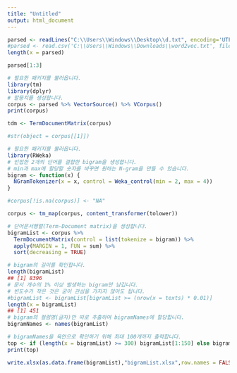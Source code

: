 ---
title: "Untitled"
output: html_document
---

```{r}
parsed <- readLines("C:\\Users\\Windows\\Desktop\\d.txt", encoding='UTF-8')
#parsed <- read.csv('C:\\Users\\Windows\\Downloads\\word2vec.txt', fileEncoding='utf-8', sep=" ", header=F, skip=1)
length(x = parsed)

parsed[1:3]
```




```{r}
# 필요한 패키지를 불러옵니다.
library(tm)
library(dplyr)
# 말뭉치를 생성합니다. 
corpus <- parsed %>% VectorSource() %>% VCorpus()
print(corpus)

tdm <- TermDocumentMatrix(corpus)
```

```{r}
#str(object = corpus[[1]])
```

```{r}
# 필요한 패키지를 불러옵니다. 
library(RWeka)
# 인접한 2개의 단어를 결합한 bigram을 생성합니다. 
# min과 max에 할당할 숫자를 바꾸면 원하는 N-gram을 만들 수 있습니다. 
bigram <- function(x) {
  NGramTokenizer(x = x, control = Weka_control(min = 2, max = 4))
}

#corpus[!is.na(corpus)] <- "NA"

corpus <- tm_map(corpus, content_transformer(tolower))

# 단어문서행렬(Term-Document matrix)을 생성합니다. 
bigramList <- corpus %>%
  TermDocumentMatrix(control = list(tokenize = bigram)) %>% 
  apply(MARGIN = 1, FUN = sum) %>% 
  sort(decreasing = TRUE)

# bigram의 길이를 확인합니다. 
length(bigramList)
## [1] 8396
# 문서 개수의 1% 이상 발생하는 bigram만 남깁니다. 
# 빈도수가 작은 것은 굳이 관심을 가지지 않아도 됩니다. 
#bigramList <- bigramList[bigramList >= (nrow(x = texts) * 0.01)]
length(x = bigramList)
## [1] 451
# bigram의 컬럼명(글자)만 따로 추출하여 bigramNames에 할당합니다. 
bigramNames <- names(bigramList)

# bigramNames을 육안으로 확인하기 위해 최대 100개까지 출력합니다. 
top <- if (length(x = bigramList) >= 300) bigramList[1:150] else bigramNames
print(top)


```


```{r}
write.xlsx(as.data.frame(bigramList),"bigramList.xlsx",row.names = FALSE)
```


